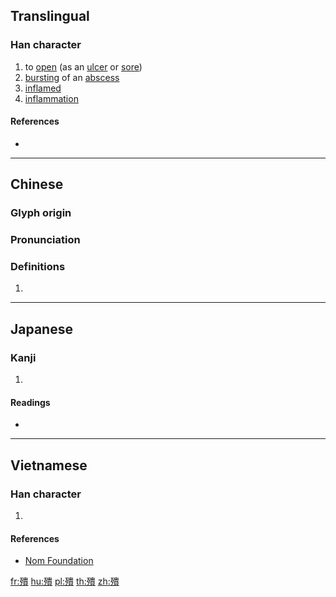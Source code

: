 {{character info/new}}
==Translingual==

===Han character===
{{Han char|rn=78|rad=歹|as=12|sn=16|four=|canj=MNLMC|ids=⿰歹貴}}

# to [[open]] (as an [[ulcer]] or [[sore]])
# [[burst]]ing of an [[abscess]]
# [[inflamed]]
# [[inflammation]]

====References====
* {{Han ref|kx=0583.180|dkj=16571|dj=0976.060|hdz=21394.150|uh=6BA8|ud=27560}}

----

==Chinese==
{{zh-forms|s=㱮}}

===Glyph origin===
{{Han etym}}

===Pronunciation===
{{zh-pron
|m=huì,kuì
|c=kui2
|mc=y
|oc=y
|ma=
|cat=v,a,n
}}

===Definitions===
{{zh-hanzi}}

# {{rfdef|lang=zh}}

----

==Japanese==

===Kanji===
{{ja-kanji|grade=|rs=歹12}}

# {{defn|lang=ja|sort=歹12}}

====Readings====
* {{ja-readings|on=[[かい]] (kai), [[え]] (e), [[こつ]] (kotsu), [[ごち]] (gochi)|kun=[[ただれる]] (tadareru)}}

----

==Vietnamese==

===Han character===
{{vi-readings|rs=歹12| hanviet = hội}}

# {{defn|lang=vi|sort=歹12}}

====References====
*[http://nomfoundation.org/common/nom_details.php?codepoint=6ba8 Nom Foundation]

[[fr:殨]]
[[hu:殨]]
[[pl:殨]]
[[th:殨]]
[[zh:殨]]